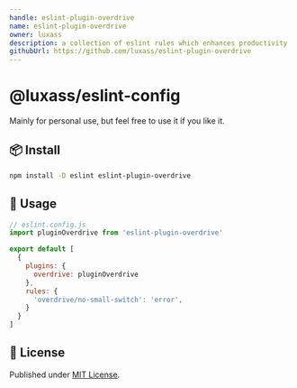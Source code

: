 ```yaml
---
handle: eslint-plugin-overdrive
name: eslint-plugin-overdrive
owner: luxass
description: a collection of eslint rules which enhances productivity
githubUrl: https://github.com/luxass/eslint-plugin-overdrive
---
```


# @luxass/eslint-config




Mainly for personal use, but feel free to use it if you like it.

## 📦 Install

```bash
npm install -D eslint eslint-plugin-overdrive
```

## 🚀 Usage

```js
// eslint.config.js
import pluginOverdrive from 'eslint-plugin-overdrive'

export default [
  {
    plugins: {
      overdrive: pluginOverdrive
    },
    rules: {
      'overdrive/no-small-switch': 'error',
    }
  }
]
```

## 📄 License

Published under [MIT License](https://github.com/luxass/eslint-plugin-overdrive/blob/main/LICENSE).

